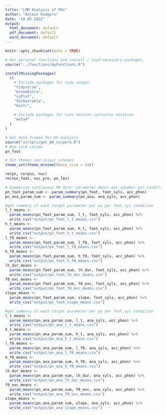```yaml
---
title: "LMM Analysis of PNs"
author: "Antoin Rodgers"
date: "18.05.2022"
output:
  html_document: default
  pdf_document: default
  word_document: default
---
```


```r
knitr::opts_chunk$set(echo = TRUE)

```


```r
# Get personal functions and install / load necessary packages.
source("../functions/myFunctions.R")

installMissingPackages(
  c(
    # Include packages for tidy output.
    "tidyverse",
    "broomExtra",
    "sjPlot",
    "formattable",
    "knitr",
    
    # Include packages for %in% %notin% syntactic notation
    "mefa4"
  )
)

# Get data frames for AH analysis
source("scripts/get_AH_corpora.R")
# Add isLH column
pn_foot 

# Set themes and colour schemes.
theme_set(theme_minimal(base_size = 14))

rm(pn, corpus, nuc)
rm(nuc_foot, nuc_pre, pn_lex)
```


```r
# Summarise continuous PN data: parameter means per speaker per condition.
pn_foot_param_sum <- param_summary(pn_foot, foot_syls, acc_phon)
pn_ana_param_sum <- param_summary(pn_ana, ana_syls, acc_phon)
```

```r
#get summary of each target parameter per pa per foot_syl condition
l_t_means <-
  param_means(pn_foot_param_sum, l_t, foot_syls, acc_phon) %>%
  write_csv("output/pn_foot_l_t_means.csv")
h_t_means <-
  param_means(pn_foot_param_sum, h_t, foot_syls, acc_phon) %>%
  write_csv("output/pn_foot_h_t_means.csv")
l_f0_means <-
  param_means(pn_foot_param_sum, l_f0, foot_syls, acc_phon) %>%
  write_csv("output/pn_foot_l_f0_means.csv")
h_f0_means <-
  param_means(pn_foot_param_sum, h_f0, foot_syls, acc_phon) %>%
  write_csv("output/pn_foot_h_f0_means.csv")
lh_dur_means <-
  param_means(pn_foot_param_sum, lh_dur, foot_syls, acc_phon) %>%
  write_csv("output/pn_foot_lh_dur_means.csv")
f0_exc_means <-
  param_means(pn_foot_param_sum, f0_exc, foot_syls, acc_phon) %>%
  write_csv("output/pn_foot_f0_exc_means.csv")
slope_means <-
  param_means(pn_foot_param_sum, slope, foot_syls, acc_phon) %>%
  write_csv("output/pn_foot_slope_means.csv")
```

```r
#get summary of each target parameter per pa per foot_syl condition
l_t_means <-
  param_means(pn_ana_param_sum, l_t, ana_syls, acc_phon) %>%
  write_csv("output/pn_ana_l_t_means.csv")
h_t_means <-
  param_means(pn_ana_param_sum, h_t, ana_syls, acc_phon) %>%
  write_csv("output/pn_ana_h_t_means.csv")
l_f0_means <-
  param_means(pn_ana_param_sum, l_f0, ana_syls, acc_phon) %>%
  write_csv("output/pn_ana_l_f0_means.csv")
h_f0_means <-
  param_means(pn_ana_param_sum, h_f0, ana_syls, acc_phon) %>%
  write_csv("output/pn_ana_h_f0_means.csv")
lh_dur_means <-
  param_means(pn_ana_param_sum, lh_dur, ana_syls, acc_phon) %>%
  write_csv("output/pn_ana_lh_dur_means.csv")
f0_exc_means <-
  param_means(pn_ana_param_sum, f0_exc, ana_syls, acc_phon) %>%
  write_csv("output/pn_ana_f0_exc_means.csv")
slope_means <-
  param_means(pn_ana_param_sum, slope, ana_syls, acc_phon) %>%
  write_csv("output/pn_ana_slope_means.csv")
```
